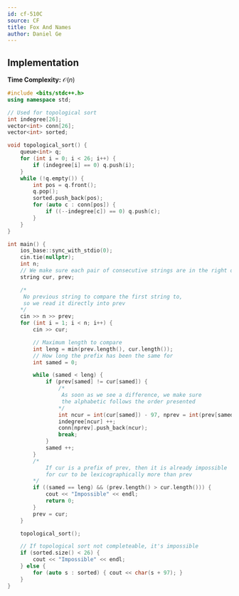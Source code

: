```yaml
---
id: cf-510C
source: CF
title: Fox And Names
author: Daniel Ge
---
```


## Implementation

**Time Complexity:** $\mathcal{O}(n)$

<LanguageSection>
<CPPSection>

```cpp
#include <bits/stdc++.h>
using namespace std;

// Used for topological sort
int indegree[26];
vector<int> conn[26];
vector<int> sorted;

void topological_sort() {
	queue<int> q;
	for (int i = 0; i < 26; i++) {
		if (indegree[i] == 0) q.push(i);
	}
	while (!q.empty()) {
		int pos = q.front();
		q.pop();
		sorted.push_back(pos);
		for (auto c : conn[pos]) {
			if ((--indegree[c]) == 0) q.push(c);
		}
	}
}

int main() {
	ios_base::sync_with_stdio(0);
	cin.tie(nullptr);
	int n;
	// We make sure each pair of consecutive strings are in the right order
	string cur, prev;  

	/*
	 No previous string to compare the first string to, 
	 so we read it directly into prev
	*/
	cin >> n >> prev;  
	for (int i = 1; i < n; i++) {
		cin >> cur;

		// Maximum length to compare
		int leng = min(prev.length(), cur.length());  
		// How long the prefix has been the same for
		int samed = 0;

		while (samed < leng) {
			if (prev[samed] != cur[samed]) {
				/*
				 As soon as we see a difference, we make sure 
				 the alphabetic follows the order presented
				*/
				int ncur = int(cur[samed]) - 97, nprev = int(prev[samed]) - 97;
				indegree[ncur] ++;
				conn[nprev].push_back(ncur);
				break;
			}
			samed ++;
		}
		/*
			If cur is a prefix of prev, then it is already impossible 
			for cur to be lexicographically more than prev
		*/
		if ((samed == leng) && (prev.length() > cur.length())) {
			cout << "Impossible" << endl;
			return 0;
		}
		prev = cur;
	}

	topological_sort();

	// If topological sort not completeable, it's impossible
	if (sorted.size() < 26) {
		cout << "Impossible" << endl;
	} else {
		for (auto s : sorted) { cout << char(s + 97); }
	}
}
```

</CPPSection>
</LanguageSection>